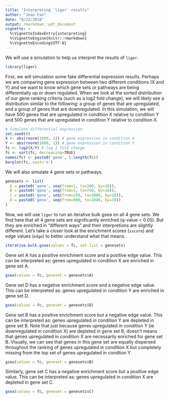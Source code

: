 ```yaml
---
title: "Interpreting `liger` results"
author: "Jean Fan"
date: "8/23/2018"
output: rmarkdown::pdf_document
vignette: >
  %\VignetteIndexEntry{interpreting}
  %\VignetteEngine{knitr::rmarkdown}
  %\VignetteEncoding{UTF-8}
---
```


We will use a simulation to help us interpret the results of `liger`.

```r
library(liger)
```

First, we will simulation some fake differential expression results. Perhaps we are comparing gene expression between two different conditions (X and Y) and we want to know which gene sets or pathways are being differentially up or down regulated. When we look at the sorted distribution of our gene ranking criteria (such as a log2 fold change), we will likely see a distribution similar to the following: a group of genes that are upregulated, and a group of genes that are downregulated. In this simulation, we will have 500 genes that are upregulated in condition X relative to condition Y and 500 genes that are upregulated in condition Y relative to condition X. 

```r
# Simulate differential expression
set.seed(0)
X <- abs(rnorm(1000, 1)) # gene expression in condition X
Y <- abs(rnorm(1000, 1)) # gene expression in condition Y
fc <- log2(X/Y) # log 2 fold change
fc <- sort(fc, decreasing=TRUE)
names(fc) <- paste0('gene', 1:length(fc))
barplot(fc, xaxt='n')
```

We will also simulate 4 gene sets or pathways. 
```r
genesets <- list(
  A = paste0('gene', seq(from=1, to=100, by=10)),
  B = paste0('gene', seq(from=1, to=750, by=10)),
  C = paste0('gene', seq(from=250, to=1000, by=10)),
  D = paste0('gene', seq(from=900, to=1000, by=10))
)
```

Now, we will use `liger` to run an iterative bulk gsea on all 4 gene sets. We find here that all 4 gene sets are significantly enriched (q-value < 0.05). But they are enriched in "different ways" and their interpretions are slightly different. Let's take a closer look at the enrichment scores (`sscore`) and edge values (`edge`) to better understand what that means.  

```r
iterative.bulk.gsea(values = fc, set.list = genesets)
```

\pagebreak

Gene set A has a positive enrichment score and a positive edge value. This can be interpreted as: genes upregulated in condition X are enriched in gene set A. 

```r
gsea(values = fc, geneset = genesets$A)
```

\pagebreak

Gene set D has a negative enrichment score and a negative edge value. This can be interpreted as: genes upregulated in condition Y are enriched in gene set D. 

```r
gsea(values = fc, geneset = genesets$D)
```

\pagebreak

Gene set B has a positive enrichment score but a negative edge value. This can be interpreted as: genes upregulated in condition Y are depleted in gene set B. Note that just because genes upregulated in condition Y (ie. downregulated in condition X) are depleted in gene set B, doesn't means that genes upregulated in condition X are necessarily enriched for gene set B. Visually, we can see that genes in this gene set are equally dispersed throughout the ranking of genes upregulated in condition X but completely missing from the top set of genes upregulated in condtion Y. 

```r
gsea(values = fc, geneset = genesets$B)
```

\pagebreak

Similarly, gene set C has a negative enrichment score but a positive edge value. This can be interpreted as: genes upregulated in condition X are depleted in gene set C. 

```r
gsea(values = fc, geneset = genesets$C)
```
